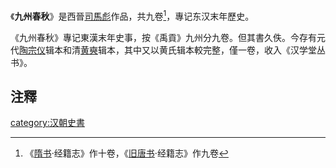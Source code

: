 《'''九州春秋'''》是西晉[[司馬彪|司馬彪]]作品，共九卷<ref>《[[隋书|隋书]]·经籍志》作十卷，《[[旧唐书|旧唐书]]·经籍志》作九卷</ref>，專记东汉末年歷史。

《九州春秋》專记東漢末年史事，按《禹貢》九州分九卷。但其書久佚。今存有元代[[陶宗仪|陶宗仪]]辑本和清[[黄奭|黄奭]]辑本，其中又以黄氏辑本較完整，僅一卷，收入《汉学堂丛书》。

==注釋==
{{wikisource}}
{{reflist}}
[[category:汉朝史書|category:汉朝史書]]